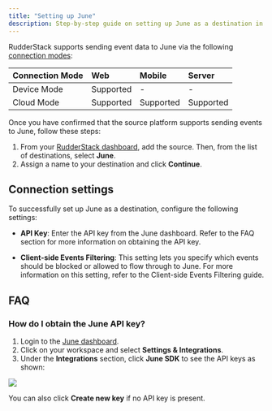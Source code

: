 ```yaml
---
title: "Setting up June"
description: Step-by-step guide on setting up June as a destination in RudderStack.
---
```


RudderStack supports sending event data to June via the following <a href="https://rudderstack.com/docs/rudderstack-cloud/rudderstack-connection-modes/">connection modes</a>:

| **Connection Mode** | **Web**           | **Mobile** | **Server** |
| :------------------ | :------------ | :----- | :----- |
| Device Mode     | Supported |- | - |
| Cloud Mode    | Supported | Supported  | Supported  |

Once you have confirmed that the source platform supports sending events to June, follow these steps:

1. From your [RudderStack dashboard](https://app.rudderstack.com/), add the source. Then, from the list of destinations, select **June**.
2. Assign a name to your destination and click **Continue**.

## Connection settings

To successfully set up June as a destination, configure the following settings:

- **API Key**: Enter the API key from the June dashboard. Refer to the <Link to="#faq">FAQ</Link> section for more information on obtaining the API key. 

- **Client-side Events Filtering**: This setting lets you specify which events should be blocked or allowed to flow through to June. For more information on this setting, refer to the <Link to="/sources/sdks/event-filtering/">Client-side Events Filtering</Link> guide.
    

## FAQ

### How do I obtain the June API key?

1. Login to the [June dashboard](https://www.june.so/).
2. Click on your workspace and select **Settings & Integrations**.
3. Under the **Integrations** section, click **June SDK** to see the API keys as shown:

<img src="../../../assets/event-stream-destinations/june-dashboard.png" />

You can also click **Create new key** if no API key is present.
